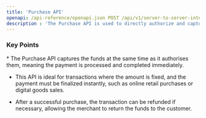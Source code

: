 ```yaml
---
title: 'Purchase API'
openapi: /api-reference/openapi.json POST /api/v1/server-to-server-interface/payment
description : 'The Purchase API is used to directly authorize and capture funds in a single transaction, completing the payment process immediately.'
---
```


### Key Points

<Info>
  * The Purchase API captures the funds at the same time as it authorises them, meaning the payment is processed and completed immediately.

  * This API is ideal for transactions where the amount is fixed, and the payment must be finalized instantly, such as online retail purchases or digital goods sales.

  * After a successful purchase, the transaction can be refunded if necessary, allowing the merchant to return the funds to the customer.
</Info>